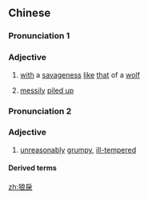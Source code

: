 ==Chinese==
{{zh-forms}}

===Pronunciation 1===
{{zh-pron
|m=lánglì
|c=long4 lai6,long4 leoi6
|cat=a
}}

===Adjective===
{{zh-adj}}

# {{lb|zh|archaic}} [[with]] a [[savageness]] [[like]] [[that]] of a [[wolf]]
# {{lb|zh|archaic}} [[messily]] [[pile up|piled up]]

===Pronunciation 2===
{{zh-pron
|c=long4-1 lai6-2
|cat=a
}}

===Adjective===
{{zh-adj}}

# {{lb|zh|Cantonese}} [[unreasonably]] [[grumpy]], [[ill-tempered]]

====Derived terms====
{{zh-der|發狼戾}}

[[zh:狼戾]]